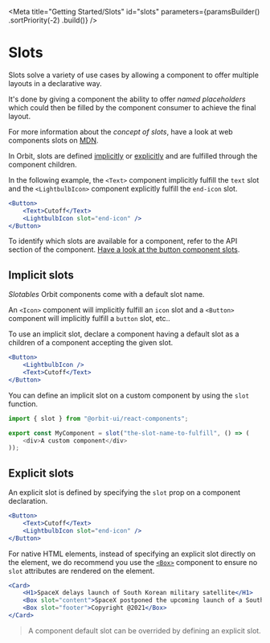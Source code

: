 
<Meta
    title="Getting Started/Slots"
    id="slots"
    parameters={paramsBuilder()
        .sortPriority(-2)
        .build()}
/>

# Slots

Slots solve a variety of use cases by allowing a component to offer multiple layouts in a declarative way.

It's done by giving a component the ability to offer *named placeholders* which could then be filled by the component consumer to achieve the final layout.

For more information about the *concept of slots*, have a look at web components slots on [MDN](https://developer.mozilla.org/en-US/docs/Web/Web_Components/Using_templates_and_slots#adding_flexibility_with_slots).

In Orbit, slots are defined [implicitly](#implicit-slots) or [explicitly](#explicit-slots) and are fulfilled through the component children.

In the following example, the `<Text>` component implicitly fulfill the `text` slot and the `<LightbulbIcon>` component explicitly fulfill the `end-icon` slot.

```jsx
<Button>
    <Text>Cutoff</Text>
    <LightbulbIcon slot="end-icon" />
</Button>
```

To identify which slots are available for a component, refer to the API section of the component. [Have a look at the button component slots](?path=/docs/button--default-story#button-1).

## Implicit slots

*Slotables* Orbit components come with a default slot name.

An `<Icon>` component will implicitly fulfill an `icon` slot and a `<Button>` component will implicitly fulfill a `button` slot, etc..

To use an implicit slot, declare a component having a default slot as a children of a component accepting the given slot.

```jsx
<Button>
    <LightbulbIcon />
    <Text>Cutoff</Text>
</Button>
```

You can define an implicit slot on a custom component by using the `slot` function.

```js
import { slot } from "@orbit-ui/react-components";

export const MyComponent = slot("the-slot-name-to-fulfill", () => (
    <div>A custom component</div>
));
```

## Explicit slots

An explicit slot is defined by specifying the `slot` prop on a component declaration.

```jsx
<Button>
    <Text>Cutoff</Text>
    <LightbulbIcon slot="end-icon" />
</Button>
```

For native HTML elements, instead of specifying an explicit slot directly on the element, we do recommend you use the [`<Box>`](?path=/docs/box--default-story) component to ensure no `slot` attributes are rendered on the element.

```jsx
<Card>
    <H1>SpaceX delays launch of South Korean military satellite</H1>
    <Box slot="content">SpaceX postponed the upcoming launch of a South Korean military satellite Monday (July 13), due to hardware issues with the Falcon 9 rocket.</Box>
    <Box slot="footer">Copyright @2021</Box>
</Card>
```

> A component default slot can be overrided by defining an explicit slot.


